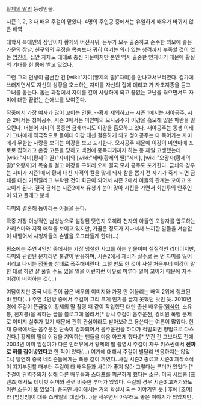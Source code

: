 [[황제의 딸]]의 등장인물.

시즌 1, 2, 3 다 배우 주걸이 맡았다. 4명의 주인공 중에서는 유일하게 배우가 바뀌지 않은 배역.

대학사 복대인의 장남이자 황제의 어전시위. 문무가 모두 출중하고 준수한 외모에 좋은 가문의 장남, 친구와의 우정을 목숨보다 귀히 여기는 의리 있는 성격까지 부족할 것이 없는 [[엄친아]]. 집안 자체도 대대로 충신 가문이지만 본인 역시 출중한 인재이기 때문에 황실의 기대를 한 몸에 받고 있었다.

그런 그의 인생이 급변한 건 [wiki:"자미(황제의 딸)"자미]를 만나고서부터였다. 길가에 쓰러지면서도 자신의 상황을 호소하는 자미를 자신의 집에 데리고 가 자초지종을 듣고 그녀를 돕는다. 돕는 과정에서 자미를 깊이 사랑하게 되고 끝없는 고난을 겪으면서도 자미에 대한 끝없는 순애보를 보여준다.

작중에서 가장 여자가 많이 꼬이는 인물. --황제 제외하고-- 시즌 1에서는 새아공주, 시즌 2에서는 청아공주, 시즌 3에서는 미얀마의 모사공주가 이강을 흠모해 많은 파란을 일으킨다. 더불어 자미의 몸종인 금쇄까지도 이강을 흠모하고 있다. 새아공주는 동생 이태가 그녀에게 적극적으로 들이대 이강 대신 결혼하게 되고 청아공주는 다 죽어가는 자미에게 무한한 사랑을 보이는 이강을 보고 포기한다. 모사공주 때문에 이강이 미얀마에 포로로 잡혀가고 온갖 고문을 당하고 백면에 중독되기까지 하는 등 제일 고생했는데 [wiki:"자미(황제의 딸)"자미]와 [wiki:"제비(황제의 딸)"제비], [wiki:"오왕자(황제의 딸)"오왕자]가 목숨을 걸고 이강을 구하러 오자 결국 모사 공주도 포기한다. 금쇄의 경우는 자미가 시즌1에서 황제 대신 자객의 칼을 맞게 되자 칼을 뽑기 전 자기가 죽게 되면 금쇄를 대신 거둬달라고 부탁한 것이 화근이 되어서 시즌 2에서 이들의 관계는 꼬이고 또 꼬이게 된다. 결국 금쇄는 시즌2에서 유청과 눈이 맞아 시집을 가면서 회빈루의 안주인이 되고 플래그 분쇄.

자미와 결혼해 동아라는 아들을 둔다.

극중 가장 이상적인 남성상으로 설정된 탓인지 오히려 천자의 아들인 오왕자를 압도하는 카리스마와 지적 매력을 보이고 있지만, 가끔은 정도가 지나쳐서 느끼한 말들을 서슴없이 내뱉어서 시청자들의 손발을 오그라들게 한다(...) 

평소에는 주연 4인방 중에서는 가장 냉철한 사고를 하는 인물이며 실질적인 리더이지만, 자미와 관련된 문제라면 불같이 반응하며, 시즌2에서 제비가 실수로 눈 먼 자미를 잃어버리고 나서는 [[정줄놓]] 상태로 폭주해버린다. 그럴 만도 한 것이 사실 처음부터 이강이 말한 대로 하면 잘 풀릴 수도 있을 일을 이런저런 이유로 미루다 일이 꼬이기 때문에 자주 이강이 버럭하는 것(...)

여담이지만 중국 네티즌이 꼽은 배우의 이미지와 가장 안 어울리는 배역 2위에 랭크된 바 있다(...) 주연 4인방 중에서 주걸이 그리 크게 인기를 끌지 못했던 탓인 듯. 2010년경에 주걸이 뜬금없이 황제의 딸 촬영 때 같이 작업했던 대만 출신 배우들([[임심여]], 소유붕, 진지붕)을 욕하는 글을 블로그에 올려서[* 당시 주걸이 음주운전, 경비원 폭행 문제로 이미지 실추가 컸기 때문에 괜히 관심이라도 받아보려고 용쓴다는 여론이 많았다. 현재 중국에서는 음주운전 단속이 강화되어서 음주운전을 하다가 적발되면 형법으로 다스린다.] 황제의 딸의 이강을 기억하는 팬들을 마음 아프게 했다.[* 웃긴 건 그보다도 전에 2004년 이미 임심여가 다른 인터뷰에서 황제의 딸 촬영시 주걸이 자꾸 키스씬에서 '''진짜로 혀를 집어넣었다'''고 한 적이 있다(...) 여기에 대해서 주걸이 별달리 반응하지는 않았다.] 당연히 중국 네티즌들에게는 폭풍 같이 까였다. 사실 시즌2 종료후 시즌3 제작소식이 지지부진할 때부터 주걸이 타 배우들과 사이가 좋지 않아 그렇다는 루머가 있었다.[* 주걸이 완벽주의가 심해 다른 배우들과 스태프를 피곤하게 했다는 소문. 미국 시트콤 [프렌즈]에서도 데이빗 쉬머와 관련 비슷한 루머가 있었다. 주걸의 경우 시즌3 고거기와도 이런 소문이 또 있었다. 중국인 사이에서는 거의 확실시 되는 이야기인 듯.] 후에 [조미]와 [범빙빙]이 대륙 스케일의 대립각(...)을 세우면서 아무래도 좋은 이야기가 되었지만.
